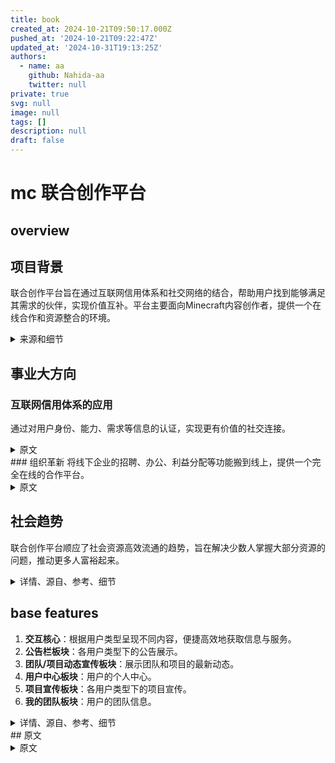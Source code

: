 ```yaml
---
title: book
created_at: 2024-10-21T09:50:17.000Z
pushed_at: '2024-10-21T09:22:47Z'
updated_at: '2024-10-31T19:13:25Z'
authors:
  - name: aa
    github: Nahida-aa
    twitter: null
private: true
svg: null
image: null
tags: []
description: null
draft: false
---
```

# mc 联合创作平台

## overview

## 项目背景
联合创作平台旨在通过互联网信用体系和社交网络的结合，帮助用户找到能够满足其需求的伙伴，实现价值互补。平台主要面向Minecraft内容创作者，提供一个在线合作和资源整合的环境。

<details>
<summary>来源和细节</summary>
<p>
大家都有一个共同的身份或一个标签，那就是学生，在这个身份下或这个标签情况下，大家有一个共同的需求。当然如果你想好好学习的话，那就是认识能帮到你学业的这种伙伴或同学，你们可以一起督促学习，共同进步，一起谈论你们共同的专业。在社交网络具备对用户的身份、需求、想法、性格、能力的一个划分的基础之后，在这样的社交产品之中，你是可以认识到可以一起谈论你们的专业，你们的理想，你们的学习内容的一个伙伴的。
这里我再跳出大家一个共有身份，再举一个例子让大家，嗯，我不确定大家都做饭，但我用这个例子来举吧，大家做饭的时候比如突然想做个什么菜肴，然后按现在社交网络没有互联网信用体系作为支撑的情况下，你如果想做一个什么东西，你去自媒体平台单独查一下，学习后再做，而在当把互联网信体系应用进社交网络之中，对用户每一个人的能力、想法、需求、信用、性格等所有信息都进行一个归纳和划分之后，你就可以实现的是，当你想做一个什么东西，你不知道怎么做，然后你在社交平台你就可以认识到可以指导你去做这个菜或做这个饭的伙伴或网友，甚至认识专业的厨师去请教这个问题。
我再举一些最简单的例子，比如你想健身，但你不懂健身，你想认识一个健身教练；你想吃点什么，想认识个营养师，吃的更健康一点，在社交网络中就可以结识到。

这都是在社交网络具备对每一个用户的个人能力、想法、需求的一个划分之后才能实现的东西，也就是让大家在网络上就能结识到靠谱的能够解决你的需求的网友和伙伴。
这就是价值互补。
价值互补就是把互联网信用体系应用这社交网络之中可以实现的一个更有价值的连接方式，这是把互联网网民们以更有价值的方式连接起来的连接方式。
如果这些都懂的话，你就可以理解，本质上联合创作平台本身就是价值互补。联合创作平台的模式是怎样的呢？

就是把共同关注Minecraft，为了做内容的有着不同能力的创造者们整合到一起。当他们进入到我们的平台后，对自己的身份、能力、想法、需求进行一个认证之后，然后在这个平台中，他们可以聚到一起来做事情，联合创作平台本质上就是价值互补的一种方式或一种形式。
联合创作平台这个产品是我长期思索如何把互联网信用体应用进社交网络之中所产出的成果、产出的产品。思考过程中，正好我喜欢Minecraft，然后就转到了做联合创作平台的MVP，面向我的世界的内容创作者们的联合创作平台的mvp。
以上是这个项目第一个的背后的事业大方向，也就如何把互联网信用体系应用进事业网络之中。
</p>
</details>

## 事业大方向
### 互联网信用体系的应用
通过对用户身份、能力、需求等信息的认证，实现更有价值的社交连接。
<details>
<summary>原文</summary>
<p>
</p>
</details>
### 组织革新
将线下企业的招聘、办公、利益分配等功能搬到线上，提供一个完全在线的合作平台。

<details>
<summary>原文</summary>
<p>
  第二个事业大方向是组织革新。联创的平台本质上也是一种组织形式，跟线下的组织形式不同，线下的组织形式是现实中一个办公地点，通过招聘，把相应能力的人，能够解决线下的这个公司或这个企业成立的目标的相应能力的人聚到一起之后，然后去开展业务，去达成这个企业的目标，完成业务。
  与这种线下的组织形式所不同的是，联合创作平台，它是把招聘，还有开展业务办公以及最终项目落地要做的一个利益分配，这些线下企业的各个必要的功能部分，完全搬到线上的一个差别。
先说线下的组织形式和联合创作这个组织形式，它们在招聘上的不同，首先线下的我们去公司要去一个单位去上班儿，想去做事情，对接HR，无论是网络上招聘，反正都要经过线下的面试，而面试的这个部分，HR招工招聘的这个部分，在联创的平台里面，就是大家网络上根据通过互联网信用体系，也就是对用户的一个更真实的身份，更完整的一个身份情况进行一个认证，这是联合创的平台这种组织形跟线下的一般组织形式之间的在招聘、在面试的这个功能部分上的一个替换，也就是线上的互联网信用体系的一个更真实更完整的一个对用户身份的认证同等于线下的一个招聘、面试的过程，这两个功能部分是一样的。
然后是组织形式上的，在办工开展工作的这个功能部分的差别，先说线下的，线下的一般企业的工作办公的这个功能部分，就是大家线下聚到一起，然后在各自工位，各自的部门，各自的领导领导下去一起去开展工作，跟同事一起做事。而在联创的平台里面，大家在首先都是在网络上，然后在相应的你们共同组建起的，联合创作团队里面去开展工作，都是在网络上，这是线上和线下的组织形式之间在办公的这个功能部分上的不同。联合创作平台就是在网络上，完全把办公功能搬到网络上。
最后是各种组织形式的一个最后的一个功能部分，也就是在开展业务的过程中，以及业务在产出效益跟企业运营的过程中，涉及到那些利益如何分配。

在线下的企业里面，我们在里面做事，会有开工资，劳务合同等等的东西用于进行利益分配，然后完成一个项目的时候有分成什么的，这些都体现在合同上。

而在线上的组织形式平台里面，用户们聚到一起，在联合创作平台里，他们在组建的创作团队里面完成一个项目后，或者开展工作的过程中或开展之前，也会跟我们平台去沟通这个利益该如何分配、怎样分配的问题，这个功能部分也是完全搬到线上的，也就是将来我们会提供给那一个个在我们平台内组建联合创作团队的那些团队们的，咨询利益该如何分配的服务，在线上建立利益分配合同的服务。
总而言之，组织形式革新的最终结果是把线下组织形式，也就是这种开展各种业务的，各个行业、各个领域的这些企业们各个功能部分完全搬到线上。
当完整而成熟的组织形式革新真正完成后，未来的一个社会面貌就是大家完全在网络上就可以相互结识，一起去开公司，然后去一起共事，开展业务，并把利益分配好，不需要在线下去各种应面、面试、应聘，去考察这个企业，不需要线下办公。
总而言之，联合创作平台背后的这个事业大方向是组织革新，只不过我们做的是先从文娱行业开始开刀，让那些内容创作者们，文娱行业的内容创作者们完全可以在线上去聚到一起，然后产生内容，不需要线下跑来跑去。
以上是这个项目联合创作平台这个产品它背后的两个事业大方向、大背景。
</p>
</details>

## 社会趋势
联合创作平台顺应了社会资源高效流通的趋势，旨在解决少数人掌握大部分资源的问题，推动更多人富裕起来。

<details>
<summary>详情、源自、参考、细节</summary>
<p>
联合创作平台本质上提供的是一种让社会中的各类资源可以以更高效率的方式去进行流通的一个流通形式。
现在社会的之中的各类社会资源是怎样流通的呢？那就是线下的那些各行各业的最顶尖的那些企业或者那些个人，掌握着绝大部分的社会财富，社会影响力以及发言权、参与权。

线下的过往的这种社会流通各类资源的流通形式，它决定着的整体社会面貌是，在社会中绝大部分人是没办法做事的，没资源做事的。

只要你在社会中不认识那些有钱的大佬，真正有技术的人才，你无论有什么才华，有什么想法，你都会被埋没。只要不接触那些掌握着绝大部分社会资源的那些少数人，绝大多数人是绝对没有机会在社会中成事的。
在过往以及现在的整个社会，这种资源流动方式所塑造的整体社会面貌之中，也就是少数人掌握绝大多数社会资源，然后多数人卷来卷去，为了那极少数的仅剩的那一点点社会资源去争来讲去。在这个情况面前，产出了很多很多的社会问题。
像你们都知道的，绝大部分的知识分子毕业就失业，然后十几年学的东西都进了社会无用之处，最终只能在一个跟自己专业没啥关系，只是为了挣钱糊口，在这样的企业里面去苟且偷生，等等等等这些社会问题你们都知道，这些问题都是你们面对的问题，还有毕业后送外卖的那些研究生、博士们，总而言之，这类问题都是你们面对的。

而更广阔一点儿，就是绝大多数我国的知识分子们，他们进了社会之后，为了谋生而牺牲自己的才华，热爱、想法、志向，没法儿，没资源去做自己想做的事情。
然后再上升到我们国家的层次，嗯，改革开放发展这几十年，少数人已经富起来了，然而多数人仍旧没有富起来，所以如何让多数人富裕起来，这指向的就是实现一种更高效率的流通各类社会资源的方式，也就是把通过改革开放，也就少数人掌握的这些利益，如何更高效的流通到多数人身上，提供给多数人身上，这就是国家面临的问题。

联合创作平台会从文娱行业开始，慢慢的它会面向各行各业，这种组织形式革新，最终实现的就是解决国家的这个问题。

我们是共产主义国家，要追求这个，肯定不能走资本主义的路，一直让少数人一直富着，不想着多数人的生死幸福与否，这是不行的。

总而言之，在国家层面，我们最终也会为国家解决这个问题。
也就是解决如何让少数人带动多数人富裕起来的问题。

将来联合创作平台里面会有很多的只是搞投资的个人以及团队，这些团队投资的就是那些有能力有想法但没钱的团队或个人。

总而言之，一个项目的完成反正需要钱，需要技术，什么资源都需要。

我们要做的就是把各类资源整合到一起，让这些各类资源、有着各类资源的人、团队、机构能很好的凑到一起，然后把事情做成。

联合创作平台提供的服务就是这个。
总而言之，嗯，这个项目顺应的社会趋势，无论下发到我们每一个个人，无论什么身份，知识分子，学生，还是社会中的人，还是再上升到更高层次的解决社会问题，解决一些社会问题，还是甚至国家层面的，总之顺应的趋势就是这么多。

联合创作这种组织形式，它是绝对被需要的，也是早晚会有人做出来的。
虽然一开始以及未来一段时间带我所带大家做的这个联人创作平台，它只是面向Minecraft这款游戏，一个全球五六亿玩家的这么一个游戏的背后的一个内容创造圈，服务于其中的这些内容创作者们，虽然这部市场很小，但一步一步的会瞄准更大的市场，总之最终联合创作平台它最终会非常非常大。它未来按它业务的内容，做的好，至少是腾讯加阿里，阿里主要跟我们所相关的是互联网信用体系，涉及到的互联信用体系的这个部分是非常相近的，然后腾讯，社交嘛，咱们做的就是社交产品，总之在最终我们的做的规模肯定会比阿里和腾讯加起来要大，然后像网易这样的，未来所有做游戏的都不需要线下去这种大公司去产生内容，他们在我们的平台里面可以直接聚到一起，直接线上就产生游戏内容，所以再加上网易等各种游戏公司，以后基本就是这么一个情况。
我不喜欢画大饼，但事实就是这样的，做的好就是这样的一个结果。嗯，总而言之，以上关于这个项目，这个产品背后所适应的社会趋势，我这就讲到这。
</p>
</details>

## base features
1. **交互核心**：根据用户类型呈现不同内容，便捷高效地获取信息与服务。
2. **公告栏板块**：各用户类型下的公告展示。
3. **团队/项目动态宣传板块**：展示团队和项目的最新动态。
4. **用户中心板块**：用户的个人中心。
5. **项目宣传板块**：各用户类型下的项目宣传。
6. **我的团队板块**：用户的团队信息。

<details>
  <summary>详情、源自、参考、细节</summary>
  <p></p>
  各个板块的基本功能:
一：交互核心，根据用户类型的不同呈现各个板块的内容。设计目的，让不同类型的使用该产品的用户可以便捷而高效的获取到所需要的信息与服务。

二：各个用户类型下的公告栏板块。

三：各个用户类型下的团队/项目动态宣传板块。

四：各个用户类型下的用户中心板块。

五：各个用户类型下的项目宣传板块。

六：各个用户类型下的我的团队板块。
</details>
## 原文
<details>
  <summary>原文</summary>
  <p></p>
  10-19及以前:

  一会我把我做的高保真原型公开到群里，我会简单讲一下该原型，接下来的日子请大家好好沟通，然后开始开发工作。关于找钱的事情，如果在开发出前能找到钱，届时我希望早一些大家线下全职来做事，不过很大几率是在开发完之后，再去对接投资人跟机构，才能获取投资。
重构交互网最终的事业使命是实现我国信息产业的崛起，就是让我国纯国产的操作系统和软件可以走向世界，而不只是成为巨头后，只是在国内作威作福
腾讯对整合创新生态的伤害是极大的，总之不说这些了
在网易代理我的世界后，只有一小部分的内容创作者们选择在网易代理的我的世界之下做事，也就是开发模组、材质、光影、自定义地图等内容。
然而绝大部分的内容创作者们依然支持的是非国区，也就是国际服
这个原因主要就是网易代理的我的世界是非常典型的，就是为了钱而代理
并没有真正做好内容，没有服务好热爱我的世界的玩家群体们
在这个大背景下，那些真正热爱我的世界的，为了热爱而发电的那些独立创作者们过的一直都很苦他们没有获得任何支持，却一直在为了热爱而不求回报的在买单
就像现在我国几百万的有着不同能力的想要开发独立游戏的游戏开发者们一样
他们没有一个好的创作环境，那些狗屁大厂只会在像对待韭菜一样，看谁有可能会出一个有前途的Ip，才选择去投资一样
然而没有真正在用心扶持那几百万有着创作梦想的创作者们的公司。
无论是我的世界的内容创作圈还是我国整个独立游戏创作圈，现状都是一样的
美国还有个奈飞，只要你有好的创意，你可以来公司找人才找钱一起搞这个项目
但是在我们中国，你有想法和创意是不够的，你没有关系和人脉，在你没有获得一定知名度之前，没人会支持你
无论你是一个只会做模型的，还是只会写剧情当策划，还是你会做音乐，你有能力也有想法，是很难获得支持去完成独立游戏的
我的世界的内容创作者们也是一样，无论你有什么能力和想法，你基本上只能靠自己做事，没有人会帮你，你很难遇到可以一同做事的志同道合的伙伴
前面我分享的那个虚无世界三的项目，我找了两个技术，一个写剧情的，最后找流量最高的博主去做事情…总之凑齐这些伙伴，我花了很多精力，总而言之，内容创作者们现在是很难凑在一起做事的
既然现在没有可以让内容创作者们凑到一起做事的平台，我为什么不带人做一个
产生这个想法后，我花了很多时间做市场调研
我创业至今接触了很多独立开发者
他们有的会编程，有的会做模型，有的是画师有的会做音乐有的是写小说的，甚至还有喜欢画地图的
他们都有一个共同的需求，做独立游戏
每一个我都问了，为什么不实践起来,他们说，工程量高，个人能力不够，那我问，找人啊,他们大部分说找不来，现在在网络上大家都是虚拟身份,很难找到真正有能力的并且也靠谱的伙伴一起做事,大部分都是这个回答,最后的结果是绝大部分只能被迫成为一个独立制作者，然后录一些自己来打游戏的视频，做自媒体,像黑神话，米哈游，他们最初也是看着一点一点找人，找钱，才最终做成事情的，然而在如今的整个创新生态面前，这种只会是极少数
绝大部分有想法，有创意，有能力做独立游戏或影视内容的，只能被埋没在如今这个创新生态之中
备注：主要决定创新生态的是交互生态，也就是社交网络生态
在我们越来越依赖网络社交、现实中社恐越来越多的情况下
绝大部分人获取伙伴的渠道，只有网络,你们几个都是高材生,现实中在面对面都很难遇到能够相互信任和理解的人,更何况在网上了,总而言之，现在绝大部分有想法的，想做成点什么事情的,都是孤独的，很难结识到志同道合的伙伴,这是以虚拟社交为主流的网络社交生态导致的结果,
类似于脉脉那种人脉软件？根据不同筛选人？
内容创新生态因为主要依赖于社交网络，所以创新生态环境自然也越来越差了
那就说说脉脉，你们谁用过,在上面成功建立起值得信任的伙伴关系了吗？
然而能够解决内容创作者们彼此难以相互结识、共事的需求的社交软件会是虚拟社交跟真实社交的结合，也就是在相互认识的功能部分，这些内容创作者们有渠道相互以虚拟身份去建立好友关系
然后提供给他们可以一起建立共事等深度的好友关系的功能，再转到真实社交
举例
我跟白白在联合创作平台上认识了
然后我有一个标签，那就是我想做独立游戏，我认证的能力是策划、剧情文案，然后我发了一个需求，我想认识技术伙伴。
白白标签也是想做独立游戏
白白认证的能力是编程，然后白白发的需求是认识策划，剧情文案
然后在这个情况下，我们会被在这个特定的功能部分，相互被推送，结识
这是认识的部分，然后是建立深度好友关系的功能
在我们相互结识的情况下，我们需要沟通，交流理想，追求，热爱什么的
然后交流到一定程度，我们其中一方可以提出一起在联合创作平台中，共同成立一个联合创作团队的需求
当两个人都同意后…我跟白白发起的成立一个联合创作团队的需求就会被公开，发起目标是开发独立游戏
然后这个需求在特定的公告栏部分，这个需求会被别人看到
别人便可以申请加入
![1](1.png)
![2](2.png)

盈利是吧，这些联合创作团队产出的内容一共有几类
一种是可以运营的服务器
二是支持定制 家园(就是每个用户有一个自己的家园)

不单单以后会自己运营自媒体平台，甚至会做中国的steam

联合创作平台的商业模式建立在互联网信用体系应用进社交网络的这个大的事业方向之中
现在国内外的社交巨头，你们肯定都知道
他们提供的社交产品整合了互联网普罗大众，拥有极高的用户体量
然而为什么，内容创作者们还是很难一起共事，我们人与人彼此还是很难在网络上结识到高质量的朋友
这是因为现在的社交网络没有互联网信用体系作为支撑。
互联网信用体系一直以来，现在主要被应用在金融之中
然而社交网络也需要信用体系
注：本质上联合创作就是社交产品。
即时通讯+互联网信用体系就是高价值社交，我称它价值通讯或延续通讯，延续通讯不好听就叫价值通讯
价值通讯社交产品的价值就是通过维持住用户之间的社交关系，进而去产出价值
联合创作服务只是产出的价值之一
懂就行，如何把信用体系应用进社交网络才是最主要的，这很难。
这里我就不讲了，总之，联合创作服务只是把互联网信用体系应用进社交网络所能够进而创造出的创新商业模式之一。
降低用户之间在网络上建立高价值的交互关系的所需成本
降低用户之间在网络上产生负面交互作用的可能。
是的，把互联网信用体系应用进社交网络，需要相匹配的交互规则
像前面讲的，在联合创作平台中，我跟白白怎么才能结识，怎么才能一起一起建立团队，这些都属于具体的交互规则
驱动力体现在有驱动力的交互规则上，驱动力的具体效率又取决于在具体规则下所积累的用户行为数据或互联网信用体系自身的数据体量。
重构交互网收集的数据体量能达到一定程度后再提供即时通讯产品，届时就是中国互联网格局彻底变天的那一天
人心需要教育，软件产品不能只停留在解决用户需求的层面上，真正伟大的交互产品应该具备对用户的正向驱动或引导作用。
这就像现在的绝大部分软件产品，只是解决用户需求，但因为交互规则的问题，其中滋生了很多暴击跟伤害
如果现在在各种社交产品中，你骂人又过去像白白前面说的诈骗一个人后，被别人进行一个负面评价，并且这种社交信用分也会公开，那么仅仅是靠着这点功能，随着时间，网络也会具备清洁素质低的人的功能。
那些受网络暴力的人也不会像现在这样过的痛苦，难以维权。
我知道创新环境很差，很多人能做出产品活下来就已经很难了，更别说还能真正靠着产品来造福社会

昨天晚上我大概讲了一下，剩下要说的就是围绕这个原型的各个功能板块来讲了，不同的功能板块有不同的功能。
这个交互原型，我一共分成了五个板块。最上面有四个，最下面往下拉，才可以看到第五个。
这些功能板块围绕一个最核心的功能展开。这个最核心的功能叫“根据用户类型呈现内容。”
每一个用户在进入这个论坛时，他的身份默认是游客
在注册账号成功登录后，再次打开这个论坛，用户身份就是后面那四类
每一个用户注册账号后，他可以通过验证他的具体身份、具体能力、具体经济实力、是不是博主，来开启不同的用户类型身份。
在不同的用户身份类型情况下进入这个论坛，这个用户可以相应的在不同的功能板块获取到他所需要的信息。
举例：一个认证了投资者身份的用户，他可以在项目宣传板块看到正在寻求投资的项目宣传书。
但是如果没有认证投资者身份的用户，他即便可以看到一个正在宣发的项目，但是他是看不到这个项目正在融资的这部分信息的。
同理，一个认证的施工者身份的用户，他可以看到正在寻找施工（或是做模型、或是做建筑、或是当策划这剧情等等）伙伴的项目书。
这便是这个论坛最核心的基础功能，即“根据用户类型呈现内容。
不同类型的用户会开启不同的功能，鉴赏家是博主，也就是有能力把项目成品最终输出到自媒体渠道的人。
仅仅是勾选并不够，我们必须保证用户之间在这个平台上，彼此填入的身份、能力、想法等信息是真实的
唯有做到这一点，我们才能保证内容创作者们能够靠谱的共事到一起
还需要记录动态的用户行为数据来作为判断用户身份的主要保障，比如一个认证了施工者身份的用户，即便他认证了软件工程学院的学历
但是他一次项目施工也没有参加过，也没有获取过别人的评价，没跟别人共事过，那么这种没有积累用户口碑的用户，他依然参加不了一些要求，必须有多次施工经验的项目团队之中去
总而言之，用户身份认证部分，是开发最困难的工作部分，也是决定整个联合创作平台能否解决核心用户们的核心需求的核心。

我们就要讲各个用户们在不同的用户身份下在这个论坛中，每个板块里面都会呈现什么信息了。
首先各个板块呈现出来的信息是该类型的用户日常所需要浏览的信息，而不是不许浏览的信息。
现在绝大部分网站所呈现出的绝大部分信息都是我们不需要的信息
就像我们在一个搜索网站面前，我们其实需要的仅仅是一个搜索栏一样
我们不需要那些广告，那些杂七杂八的复杂功能,现在所有的各个端的软件基本上在提供核心功能的基础上，都会提供一些子功能，绝大部分的子功能都没什么实际价值，也降低了很多用户体验，降低了核心用户使用这个软件来解决核心需求的交互效率。
联合创作平台所解决的核心用户需求，转换成一句大白话，就是让大家可以跟志同道合的人一起做成想做的事情。
总而言之，核心用户们的核心需求我们需要把握好，不需要提供没有价值的功能。

首先我给大家介绍一个通用板块功能区.也就是搜索框下面,那个最中心的位置,你们可以理解成用户主页过用户中心
不过我们的联合创作平台，用户中心跟游戏一样,每一个用户在注册的过程中，就跟建一个自己的家一样
他可以完全定制自己在平台里的虚拟身份,形象，布置他的家,用户之间也可以逛彼此的家,用户也可以把日常获得或收集的一些成就，礼物，奖杯，荣誉,布置在家里,也就是说，我们的用户中心绝不是死板的几个框框，然后里面填一些字，而是活的真正能把每名用户的青春、记忆、热爱活生生的表达出来、记录下来的用户中心
用户中心这个功能部分，是我们联合创新平台在运营早期就可以实现盈利、自我造血的功能部分
因为联合创作这个商业模式，注定我们需要花大把精力跟工作时间，放在如何维护好联合创作环境上，随着平台内的各种大大小小的联合创作团队的成熟 .直到他们逐渐做出高质量的内容以实现产生利益
在这之前，我们需要自己造血,我想，更生动的用户中心，在其中可以购买各种虚拟商品，用于用户们可以在平台上能够呈现各自的独特个性,这样设计用户中心，最合理不过了,关于用户中心的更多细节，我就不讲了，用户中心大概的意思就是这样

大体用户中心的交互如何像游戏一样呈现,大体就是点开那个门，然后右边的聊天区隐藏在最右侧边框。
然后用户中心这个部分从右侧展开,动画上就是用户的形象，打开门,进入到室内,每一个用户的房间，大小都不一样，有钱的可以直接买一个城堡的情景,普通用户就是普通的小家的情景,可以布置，可以装修，移动家具，每一个房间都可以定制，也有用户用于呈现成就、奖励、奖杯等藏品的…空间,用户彼此之间可以相互串门（就是我们看彼此的用户资料）,参观彼此的家

凯泽是美工，提供项目设计到的美术内容，用户中心涉及到的虚拟商品内容（虚拟商品我们不用AI做）

大致计划、
一：讲解产品原型，让所有参与者对产品有基本的认识脉络。
二：做完整项目书。
三：开发。
四：内测。
五：运营前工作①：投融资，开发完后，我会带着产品去跑投资。
六：运营前工作②：拿到投资，确定线下办公地址，开会分配股权，大家全职到线下办公。
七：开始运营

接下来几天，我会讲完这个原型，这个星期肯定能讲完

讲完后，我带大家一起做项目书

现在我讲到的一定都要理解透啊，这是创新项目，需要创新思维，一定跳出既定思维对待这个项目，这个产品市面上没有可参照的产品，最像的是DAO，但也仅仅是像一点。总而言之，在我带大家一起做项目书之前，讲原型的最后这几天，大家有问题一定要即时反馈，沟通。创业文化最重要的是坦诚交流，我肯定从我这里以身作则，总之，大家想说啥就说啥，只要是出于对项目好、对团队好的立场，有啥说啥

1.项目立意: 联合创作自组织平台 (先做MVP, 最小可行性产品)
2.面向的用户: 我的世界内容创作者, 服务于包括但不限于做模组、建筑、音乐、动画、模型、文案剧情等
3.解决的需求:为内容创作者提供一个可以把彼此之间的能力、资源、想法聚集起来的联合创作环境，解决有着不同能力、资源、想法的内容创作者们在网络上很难结识到靠谱的伙伴来一起共同创作出更为优质的内容需求
所选技术 Vue + SpringBoot + PostgreSQL + ...
主要开发内容: 虚拟商品及其交易功能

10-20

大家都有一个共同的身份或一个标签，那就是学生，在这个身份下或这个标签情况下，大家有一个共同的需求。当然如果你想好好学习的话，那就是认识能帮到你学业的这种伙伴或同学，你们可以一起督促学习，共同进步，一起谈论你们共同的专业。在社交网络具备对用户的身份、需求、想法、性格、能力的一个划分的基础之后，在这样的社交产品之中，你是可以认识到可以一起谈论你们的专业，你们的理想，你们的学习内容的一个伙伴的。

这里我再跳出大家一个共有身份，再举一个例子让大家，嗯，我不确定大家都做饭，但我用这个例子来举吧，大家做饭的时候比如突然想做个什么菜肴，然后按现在社交网络没有互联网信用体系作为支撑的情况下，你如果想做一个什么东西，你去自媒体平台单独查一下，学习后再做，而在当把互联网信体系应用进社交网络之中，对用户每一个人的能力、想法、需求、信用、性格等所有信息都进行一个归纳和划分之后，你就可以实现的是，当你想做一个什么东西，你不知道怎么做，然后你在社交平台你就可以认识到可以指导你去做这个菜或做这个饭的伙伴或网友，甚至认识专业的厨师去请教这个问题。

我再举一些最简单的例子，比如你想健身，但你不懂健身，你想认识一个健身教练；你想吃点什么，想认识个营养师，吃的更健康一点，在社交网络中就可以结识到。

这都是在社交网络具备对每一个用户的个人能力、想法、需求的一个划分之后才能实现的东西，也就是让大家在网络上就能结识到靠谱的能够解决你的需求的网友和伙伴。

这就是价值互补。

价值互补就是把互联网信用体系应用这社交网络之中可以实现的一个更有价值的连接方式，这是把互联网网民们以更有价值的方式连接起来的连接方式。

如果这些都懂的话，你就可以理解，本质上联合创作平台本身就是价值互补。联合创作平台的模式是怎样的呢？

就是把共同关注Minecraft，为了做内容的有着不同能力的创造者们整合到一起。当他们进入到我们的平台后，对自己的身份、能力、想法、需求进行一个认证之后，然后在这个平台中，他们可以聚到一起来做事情，联合创作平台本质上就是价值互补的一种方式或一种形式。

联合创作平台这个产品是我长期思索如何把互联网信用体应用进社交网络之中所产出的成果、产出的产品。思考过程中，正好我喜欢Minecraft，然后就转到了做联合创作平台的MVP，面向我的世界的内容创作者们的联合创作平台的mvp。

以上是这个项目第一个的背后的事业大方向，也就如何把互联网信用体系应用进事业网络之中。

第二个事业大方向是组织革新。联创的平台本质上也是一种组织形式，跟线下的组织形式不同，线下的组织形式是现实中一个办公地点，通过招聘，把相应能力的人，能够解决线下的这个公司或这个企业成立的目标的相应能力的人聚到一起之后，然后去开展业务，去达成这个企业的目标，完成业务。

与这种线下的组织形式所不同的是，联合创作平台，它是把招聘，还有开展业务办公以及最终项目落地要做的一个利益分配，这些线下企业的各个必要的功能部分，完全搬到线上的一个差别。

先说线下的组织形式和联合创作这个组织形式，它们在招聘上的不同，首先线下的我们去公司要去一个单位去上班儿，想去做事情，对接HR，无论是网络上招聘，反正都要经过线下的面试，而面试的这个部分，HR招工招聘的这个部分，在联创的平台里面，就是大家网络上根据通过互联网信用体系，也就是对用户的一个更真实的身份，更完整的一个身份情况进行一个认证，这是联合创的平台这种组织形跟线下的一般组织形式之间的在招聘、在面试的这个功能部分上的一个替换，也就是线上的互联网信用体系的一个更真实更完整的一个对用户身份的认证同等于线下的一个招聘、面试的过程，这两个功能部分是一样的。

然后是组织形式上的，在办工开展工作的这个功能部分的差别，先说线下的，线下的一般企业的工作办公的这个功能部分，就是大家线下聚到一起，然后在各自工位，各自的部门，各自的领导领导下去一起去开展工作，跟同事一起做事。而在联创的平台里面，大家在首先都是在网络上，然后在相应的你们共同组建起的，联合创作团队里面去开展工作，都是在网络上，这是线上和线下的组织形式之间在办公的这个功能部分上的不同。联合创作平台就是在网络上，完全把办公功能搬到网络上。

最后是各种组织形式的一个最后的一个功能部分，也就是在开展业务的过程中，以及业务在产出效益跟企业运营的过程中，涉及到那些利益如何分配。

在线下的企业里面，我们在里面做事，会有开工资，劳务合同等等的东西用于进行利益分配，然后完成一个项目的时候有分成什么的，这些都体现在合同上。

而在线上的组织形式平台里面，用户们聚到一起，在联合创作平台里，他们在组建的创作团队里面完成一个项目后，或者开展工作的过程中或开展之前，也会跟我们平台去沟通这个利益该如何分配、怎样分配的问题，这个功能部分也是完全搬到线上的，也就是将来我们会提供给那一个个在我们平台内组建联合创作团队的那些团队们的，咨询利益该如何分配的服务，在线上建立利益分配合同的服务。

总而言之，组织形式革新的最终结果是把线下组织形式，也就是这种开展各种业务的，各个行业、各个领域的这些企业们各个功能部分完全搬到线上。

当完整而成熟的组织形式革新真正完成后，未来的一个社会面貌就是大家完全在网络上就可以相互结识，一起去开公司，然后去一起共事，开展业务，并把利益分配好，不需要在线下去各种应面、面试、应聘，去考察这个企业，不需要线下办公。

总而言之，联合创作平台背后的这个事业大方向是组织革新，只不过我们做的是先从文娱行业开始开刀，让那些内容创作者们，文娱行业的内容创作者们完全可以在线上去聚到一起，然后产生内容，不需要线下跑来跑去。

以上是这个项目联合创作平台这个产品它背后的两个事业大方向、大背景。

然后第三项，这个项目背后顺应的社会趋势。

联合创作平台本质上提供的是一种让社会中的各类资源可以以更高效率的方式去进行流通的一个流通形式。
现在社会的之中的各类社会资源是怎样流通的呢？那就是线下的那些各行各业的最顶尖的那些企业或者那些个人，掌握着绝大部分的社会财富，社会影响力以及发言权、参与权。

线下的过往的这种社会流通各类资源的流通形式，它决定着的整体社会面貌是，在社会中绝大部分人是没办法做事的，没资源做事的。

只要你在社会中不认识那些有钱的大佬，真正有技术的人才，你无论有什么才华，有什么想法，你都会被埋没。只要不接触那些掌握着绝大部分社会资源的那些少数人，绝大多数人是绝对没有机会在社会中成事的。

在过往以及现在的整个社会，这种资源流动方式所塑造的整体社会面貌之中，也就是少数人掌握绝大多数社会资源，然后多数人卷来卷去，为了那极少数的仅剩的那一点点社会资源去争来讲去。在这个情况面前，产出了很多很多的社会问题。

像你们都知道的，绝大部分的知识分子毕业就失业，然后十几年学的东西都进了社会无用之处，最终只能在一个跟自己专业没啥关系，只是为了挣钱糊口，在这样的企业里面去苟且偷生，等等等等这些社会问题你们都知道，这些问题都是你们面对的问题，还有毕业后送外卖的那些研究生、博士们，总而言之，这类问题都是你们面对的。

而更广阔一点儿，就是绝大多数我国的知识分子们，他们进了社会之后，为了谋生而牺牲自己的才华，热爱、想法、志向，没法儿，没资源去做自己想做的事情。

然后再上升到我们国家的层次，嗯，改革开放发展这几十年，少数人已经富起来了，然而多数人仍旧没有富起来，所以如何让多数人富裕起来，这指向的就是实现一种更高效率的流通各类社会资源的方式，也就是把通过改革开放，也就少数人掌握的这些利益，如何更高效的流通到多数人身上，提供给多数人身上，这就是国家面临的问题。

联合创作平台会从文娱行业开始，慢慢的它会面向各行各业，这种组织形式革新，最终实现的就是解决国家的这个问题。

我们是共产主义国家，要追求这个，肯定不能走资本主义的路，一直让少数人一直富着，不想着多数人的生死幸福与否，这是不行的。

总而言之，在国家层面，我们最终也会为国家解决这个问题。

也就是解决如何让少数人带动多数人富裕起来的问题。

将来联合创作平台里面会有很多的只是搞投资的个人以及团队，这些团队投资的就是那些有能力有想法但没钱的团队或个人。

总而言之，一个项目的完成反正需要钱，需要技术，什么资源都需要。

我们要做的就是把各类资源整合到一起，让这些各类资源、有着各类资源的人、团队、机构能很好的凑到一起，然后把事情做成。

联合创作平台提供的服务就是这个。

总而言之，嗯，这个项目顺应的社会趋势，无论下发到我们每一个个人，无论什么身份，知识分子，学生，还是社会中的人，还是再上升到更高层次的解决社会问题，解决一些社会问题，还是甚至国家层面的，总之顺应的趋势就是这么多。

联合创作这种组织形式，它是绝对被需要的，也是早晚会有人做出来的。

虽然一开始以及未来一段时间带我所带大家做的这个联人创作平台，它只是面向Minecraft这款游戏，一个全球五六亿玩家的这么一个游戏的背后的一个内容创造圈，服务于其中的这些内容创作者们，虽然这部市场很小，但一步一步的会瞄准更大的市场，总之最终联合创作平台它最终会非常非常大。它未来按它业务的内容，做的好，至少是腾讯加阿里，阿里主要跟我们所相关的是互联网信用体系，涉及到的互联信用体系的这个部分是非常相近的，然后腾讯，社交嘛，咱们做的就是社交产品，总之在最终我们的做的规模肯定会比阿里和腾讯加起来要大，然后像网易这样的，未来所有做游戏的都不需要线下去这种大公司去产生内容，他们在我们的平台里面可以直接聚到一起，直接线上就产生游戏内容，所以再加上网易等各种游戏公司，以后基本就是这么一个情况。

我不喜欢画大饼，但事实就是这样的，做的好就是这样的一个结果。嗯，总而言之，以上关于这个项目，这个产品背后所适应的社会趋势，我这就讲到这。

各个板块的基本功能:

一：交互核心，根据用户类型的不同呈现各个板块的内容。设计目的，让不同类型的使用该产品的用户可以便捷而高效的获取到所需要的信息与服务。

二：各个用户类型下的公告栏板块。

三：各个用户类型下的团队/项目动态宣传板块。

四：各个用户类型下的用户中心板块。

五：各个用户类型下的项目宣传板块。

六：各个用户类型下的我的团队板块。
</details>
